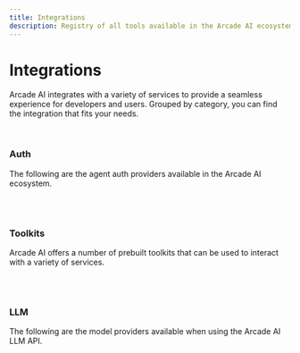 ```yaml
---
title: Integrations
description: Registry of all tools available in the Arcade AI ecosystem
---
```



# Integrations

Arcade AI integrates with a variety of services to provide a seamless experience
for developers and users. Grouped by category, you can find the integration that
fits your needs.

<br />


### Auth

The following are the agent auth providers available in the Arcade AI ecosystem.
<br />

<div className={styles.toolGrid}>
    <ToolCard
        name="Google"
        image="google"
        summary="Authenticate agents with Google"
        link="/integrations/google"
        category="Auth"
    />
    <ToolCard
        name="Slack"
        image="slack"
        summary="Authenticate agents with Slack"
        link="/integrations/slack"
        category="Auth"
    />
    <ToolCard
        name="GitHub"
        image="github"
        summary="Authenticate agents with GitHub"
        link="/integrations/github"
        category="Auth"
    />
    <ToolCard
        name="X"
        image="twitter"
        summary="Authenticate agents with X (Twitter)"
        link="/integrations/x"
        category="Auth"
    />
</div>


<br />
<br />

### Toolkits

Arcade AI offers a number of prebuilt toolkits that can be used to interact with
a variety of services.
<br />

<div className={styles.toolGrid}>
    <ToolCard
        name="Slack"
        image="slack"
        summary="Send and receive messages to Slack channels and users with agents"
        link="/integrations/slack"
        category="Toolkit"
    />
    <ToolCard
        name="Search"
        image="serpapi"
        summary="Use SerpAPI to search the web for information"
        link="/integrations/search"
        category="Toolkit"
    />
    <ToolCard
        name="Gmail"
        image="gmail"
        summary="Read, draft and send emails with your agents."
        link="/integrations/google"
        category="Toolkit"
    />
    <ToolCard
        name="Google Calendar"
        image="calendar"
        summary="Interact with Google Calendar to schedule and manage appointments"
        link="/integrations/google"
        category="Toolkit"
    />
    <ToolCard
        name="GitHub"
        image="github"
        summary="Interact with private and public GitHub repositories, issues, pull requests, and more"
        link="/integrations/github"
        category="Toolkit"
    />
    <ToolCard
        name="X"
        image="twitter"
        summary="Integrate agents with X (Twitter), including tweets, users, and more"
        link="/integrations/x"
        category="Toolkit"
    />

</div>



<br />
<br />


### LLM

The following are the model providers available when using the Arcade AI LLM API.
<br />

<div className={styles.toolGrid}>
    <ToolCard
        name="OpenAI"
        image="openai"
        summary="Use OpenAI models with Arcade AI tools"
        link="/integrations/openai"
        category="LLM"
    />
    <ToolCard
        name="Anthropic"
        image="anthropic"
        summary="Use Anthropic models with Arcade AI tools"
        link="/integrations/anthropic"
        category="LLM"
    />
</div>